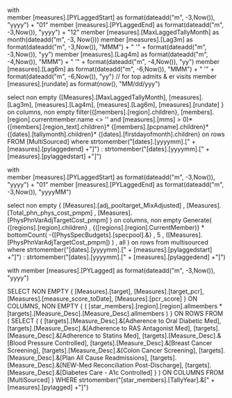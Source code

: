 with	
	member [measures].[PYLaggedStart] as format(dateadd("m", -3,Now()), "yyyy") + "01"
	member [measures].[PYLaggedEnd] as format(dateadd("m", -3,Now()), "yyyy") + "12"
	member [measures].[MaxLaggedTallyMonth] as month(dateadd("m", -3, Now()))
	member [measures].[Lag3m] as format(dateadd("m", -3,Now()), "MMM") + " '" + format(dateadd("m", -3,Now()), "yy")
	member [measures].[Lag4m] as format(dateadd("m", -4,Now()), "MMM") + " '" + format(dateadd("m", -4,Now()), "yy")
	member [measures].[Lag6m] as format(dateadd("m", -6,Now()), "MMM") + " '" + format(dateadd("m", -6,Now()), "yy") // for top admits & er visits
member [measures].[rundate] as format(now(), "MM/dd/yyy")

select 
non empty
{[Measures].[MaxLaggedTallyMonth], [measures].[Lag3m], [measures].[Lag4m], [measures].[Lag6m],  [measures].[rundate]
} on columns,
non empty
filter({[members].[region].children}, [members].[region].currentmember.name <> '' and 
[measures].[mms] > 0)*
{[members].[region_text].children}*
{[members].[pcpname].children}*
{[dates].[tallymonth].children}*
{[dates].[firstdayofmonth].children}
on rows
FROM [MultiSourced]
where	strtomember("[dates].[yyyymm].[" + [measures].[pylaggedend] +"]") : 
		strtomember("[dates].[yyyymm].[" + [measures].[pylaggedstart] +"]")
    
    
 with	
	member [measures].[PYLaggedStart] as format(dateadd("m", -3,Now()), "yyyy") + "01"
	member [measures].[PYLaggedEnd] as format(dateadd("m", -3,Now()), "yyyyMM")


select 
non empty
{
	[Measures].[adj_pooltarget_MixAdjusted]
	, [Measures].[Total_phn_phys_cost_pmpm]
	, [Measures].[PhysPhnVarAdjTargetCost_pmpm]
} on columns,
non empty
Generate(
	{[regions].[region].children}
	, {([regions].[region].CurrentMember)} *
	bottomCount(
		-{[PhysSpecBudgets].[specpool].&}
		, 5
		, ([Measures].[PhysPhnVarAdjTargetCost_pmpm])
		) , all
	) on rows
from multisourced
where	strtomember("[dates].[yyyymm].[" + [measures].[pylaggedstart] +"]") : 
		strtomember("[dates].[yyyymm].[" + [measures].[pylaggedend] +"]")
    



with 
	member [measures].[PYLagged] as format(dateadd("m", -3,Now()), "yyyy")

SELECT 
  NON EMPTY { 
    [Measures].[target], 
    [Measures].[target_pcr], 
    [Measures].[measure_score_toDate], 
    [Measures].[pcr_score]
  } ON COLUMNS, 
  NON EMPTY { 
    ( 
      [star_members].[region].[region].allmembers * 
      [targets].[Measure_Desc].[Measure_Desc].allmembers 
    ) 
  } ON ROWS 
FROM ( SELECT 
       ( 
         { 
           [targets].[Measure_Desc].&[Adherence to Oral Diabetic Med], 
           [targets].[Measure_Desc].&[Adherence to RAS Antagonist Med], 
           [targets].[Measure_Desc].&[Adherence to Statins Med], 
           [targets].[Measure_Desc].&[Blood Pressure Controlled], 
           [targets].[Measure_Desc].&[Breast Cancer Screening], 
           [targets].[Measure_Desc].&[Colon Cancer Screening], 
           [targets].[Measure_Desc].&[Plan All Cause Readmissions], 
           [targets].[Measure_Desc].&[NEW-Med Reconciliation Post-Discharge], 
           [targets].[Measure_Desc].&[Diabetes Care - A1c Controlled] 
         } 
       ) ON COLUMNS 
     FROM [MultiSourced]
	 )
WHERE strtomember("[star_members].[TallyYear].&[" + [measures].[pylagged] +"]")
      
      
      
      
 




